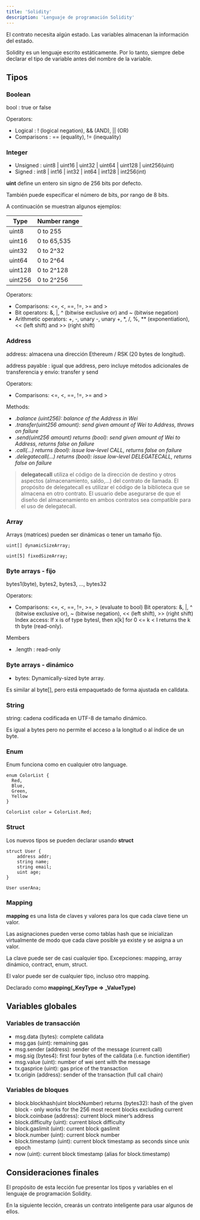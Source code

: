 ```yaml
---
title: 'Solidity'
description: 'Lenguaje de programación Solidity'
---
```


El contrato necesita algún estado.
Las variables almacenan la información del estado.

Solidity es un lenguaje escrito estáticamente.
Por lo tanto, siempre debe declarar el tipo de variable antes del nombre de la variable.

## Tipos

### Boolean

bool : true or false

Operators:

- Logical : ! (logical negation), && (AND), || (OR)
- Comparisons : == (equality), != (inequality)

### Integer

- Unsigned : uint8 | uint16 | uint32 | uint64 | uint128 | uint256(uint)
- Signed : int8 | int16 | int32 | int64 | int128 | int256(int)

**uint** define un entero sin signo de 256 bits por defecto.

También puede especificar el número de bits, por rango de 8 bits.

A continuación se muestran algunos ejemplos:

| Type   	| Number range  	| 
|---	|---	|
| uint8	| 0 to 255  	|
| uint16  	| 0 to 65,535  	|
| uint32  	| 0 to 2^32  	|
| uint64  	| 0 to 2^64  	|
| uint128  	| 0 to 2^128  	|
| uint256  	| 0 to 2^256  	|

Operators:

- Comparisons: <=, <, ==, !=, >= and >
- Bit operators: &, |, ^ (bitwise exclusive or) and ~ (bitwise negation)
- Arithmetic operators: +, -, unary -, unary +, *, /, %, ** (exponentiation), << (left shift) and >> (right shift)

### Address

address: almacena una dirección Ethereum / RSK (20 bytes de longitud).

address payable : igual que address, pero incluye métodos adicionales de transferencia y envío: transfer y send

Operators:

- Comparisons: <=, <, ==, !=, >= and >

Methods:

- <address>.balance (uint256): balance of the Address in Wei
- <address>.transfer(uint256 amount): send given amount of Wei to Address, throws on failure
- <address>.send(uint256 amount) returns (bool): send given amount of Wei to Address, returns false on failure
- <address>.call(...) returns (bool): issue low-level CALL, returns false on failure
- <address>.delegatecall(...) returns (bool): issue low-level DELEGATECALL, returns false on failure

> **delegatecall** utiliza el código de la dirección de destino y otros aspectos (almacenamiento, saldo,…) del contrato de llamada.
El propósito de delegatecall es utilizar el código de la biblioteca que se almacena en otro contrato.
El usuario debe asegurarse de que el diseño del almacenamiento en ambos contratos sea compatible para el uso de delegatecall.

### Array

Arrays (matrices) pueden ser dinámicas o tener un tamaño fijo.

```solidity
uint[] dynamicSizeArray;

uint[5] fixedSizeArray;
```

### Byte arrays - fijo

bytes1(byte), bytes2, bytes3, …, bytes32

Operators:

- Comparisons: <=, <, ==, !=, >=, > (evaluate to bool) Bit operators: &, |, ^ (bitwise exclusive or), ~ (bitwise negation), << (left shift), >> (right shift) Index access: If x is of type bytesI, then x[k] for 0 <= k < I returns the k th byte (read-only).

Members

- .length : read-only

### Byte arrays - dinámico

- bytes: Dynamically-sized byte array. 

Es similar al byte[], pero está empaquetado de forma ajustada en calldata.

### String

string: cadena codificada en UTF-8 de tamaño dinámico.

Es igual a bytes pero no permite el acceso a la longitud o al índice de un byte.

### Enum

Enum funciona como en cualquier otro language.

```solidity
enum ColorList { 
  Red, 
  Blue, 
  Green, 
  Yellow 
}

ColorList color = ColorList.Red;
```

### Struct

Los nuevos tipos se pueden declarar usando **struct**

```solidity
struct User {
    address addr;
    string name;    
    string email;  
    uint age;
}

User userAna;
```

### Mapping

**mapping** es una lista de claves y valores para los que cada clave tiene un valor.

Las asignaciones pueden verse como tablas hash que se inicializan virtualmente de modo que cada clave posible ya existe y se asigna a un valor.

La clave puede ser de casi cualquier tipo. Excepciones: mapping, array dinámico, contract, enum, struct.

El valor puede ser de cualquier tipo, incluso otro mapping.

Declarado como **mapping(_KeyType => _ValueType)**

## Variables globales

### Variables de transacción

- msg.data (bytes): complete calldata
- msg.gas (uint): remaining gas
- msg.sender (address): sender of the message (current call)
- msg.sig (bytes4): first four bytes of the calldata (i.e. function identifier)
- msg.value (uint): number of wei sent with the message
- tx.gasprice (uint): gas price of the transaction
- tx.origin (address): sender of the transaction (full call chain)

### Variables de bloques

- block.blockhash(uint blockNumber) returns (bytes32): hash of the given block - only works for the 256 most recent blocks excluding current
- block.coinbase (address): current block miner’s address
- block.difficulty (uint): current block difficulty
- block.gaslimit (uint): current block gaslimit
- block.number (uint): current block number
- block.timestamp (uint): current block timestamp as seconds since unix epoch
- now (uint): current block timestamp (alias for block.timestamp)

## Consideraciones finales

El propósito de esta lección fue presentar los tipos y variables en el lenguaje de programación Solidity.

En la siguiente lección, crearás un contrato inteligente para usar algunos de ellos.

